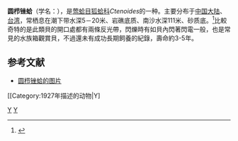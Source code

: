 {{Speciesbox
| taxon = Ctenoides ales
| image = Ctenoides ales by OpenCage.jpg
| binomial_authority = (Finley, 1927)
}}
'''圆栉锉蛤'''（学名：''{{lang|la|Ctenoides ales}}''），是[[莺蛤目|莺蛤目]][[狐蛤科|狐蛤科]]''Ctenoides''的一种。主要分布于[[中国大陆|中国大陆]]、[[台湾|台湾]]，常栖息在潮下带水深5－20米、岩礁底质、南沙水深111米、砂质底。<ref>{{cite web|url=http://shell.sinica.edu.tw/chinese/shellbase_detail.php?science_no=2359|title=国际贝库：圆栉锉蛤|publisher=台湾贝类资料库|accessdate=2009-08-11|archive-date=2016-03-04|archive-url=https://web.archive.org/web/20160304115957/http://shell.sinica.edu.tw/chinese/shellbase_detail.php?science_no=2359|dead-url=no}}</ref>比較奇特的是此類貝的開口處都有兩條反光帶，閃爍時有如貝內閃著閃電一般，也是常見的水族箱觀賞貝，不過還未有成功長期飼養的紀錄，壽命約3-5年。

== 参考文献 ==
{{reflist}}
* [https://www.diverosa.com/Lembeh%202006/IL2-072%20Electric%20flame%20scallop,%20Ctenoides%20ales.jpg 圆栉锉蛤的图片]{{Wayback|url=https://www.diverosa.com/Lembeh%202006/IL2-072%20Electric%20flame%20scallop,%20Ctenoides%20ales.jpg |date=20200725080555 }}

{{Taxonbar|from=Q10926560}}

[[Category:狐蛤科|Y]]
[[Category:1927年描述的动物|Y]
[[Category:栉锉蛤属|Y]]
